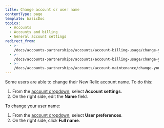 ```yaml
---
title: Change account or user name
contentType: page
template: basicDoc
topics:
  - Accounts
  - Accounts and billing
  - General account settings
redirect_from:
  - >-
    /docs/accounts-partnerships/accounts/account-billing-usage/change-your-account-name/
  - >-
    /docs/accounts-partnerships/accounts/account-billing-usage/change-your-new-relic-account-name/
  - >-
    /docs/accounts-partnerships/accounts/account-maintenance/change-your-new-relic-account-name/
---
```


Some users are able to change their New Relic account name. To do this:

1. From the [account dropdown](/docs/accounts-partnerships/education/getting-started-new-relic/glossary#account-dropdown), select **Account settings**.
2. On the right side, edit the **Name** field.

To change your user name:

1. From the [account dropdown](/docs/accounts-partnerships/education/getting-started-new-relic/glossary#account-dropdown), select **User preferences**.
2. On the right side, click **Full name**.
